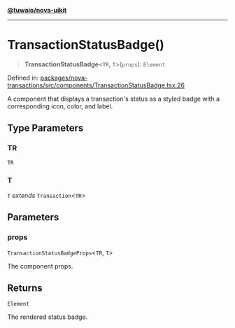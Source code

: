 [**@tuwaio/nova-uikit**](../../../README.md)

***

# TransactionStatusBadge()

> **TransactionStatusBadge**\<`TR`, `T`\>(`props`): `Element`

Defined in: [packages/nova-transactions/src/components/TransactionStatusBadge.tsx:26](https://github.com/TuwaIO/nova-uikit/blob/a9a594a8665072c3f24170aaf92315d433f995a0/packages/nova-transactions/src/components/TransactionStatusBadge.tsx#L26)

A component that displays a transaction's status as a styled badge
with a corresponding icon, color, and label.

## Type Parameters

### TR

`TR`

### T

`T` *extends* `Transaction`\<`TR`\>

## Parameters

### props

`TransactionStatusBadgeProps`\<`TR`, `T`\>

The component props.

## Returns

`Element`

The rendered status badge.
